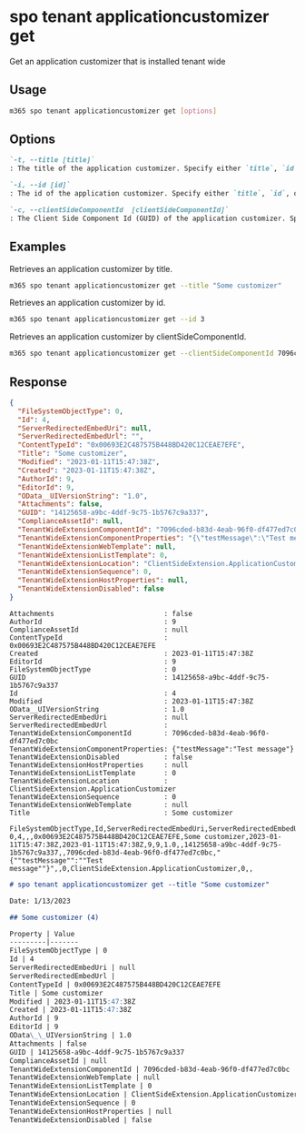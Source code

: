 
# spo tenant applicationcustomizer get

Get an application customizer that is installed tenant wide

## Usage

```sh
m365 spo tenant applicationcustomizer get [options]
```

## Options

```md definition-list
`-t, --title [title]`
: The title of the application customizer. Specify either `title`, `id`, or `clientSideComponentId`.

`-i, --id [id]`
: The id of the application customizer. Specify either `title`, `id`, or `clientSideComponentId`.

`-c, --clientSideComponentId  [clientSideComponentId]`
: The Client Side Component Id (GUID) of the application customizer. Specify either `title`, `id`, or `clientSideComponentId`.
```

<Global />

## Examples

Retrieves an application customizer by title.

```sh
m365 spo tenant applicationcustomizer get --title "Some customizer"
```

Retrieves an application customizer by id.

```sh
m365 spo tenant applicationcustomizer get --id 3
```

Retrieves an application customizer by clientSideComponentId.

```sh
m365 spo tenant applicationcustomizer get --clientSideComponentId 7096cded-b83d-4eab-96f0-df477ed7c0bc
```

## Response

<Tabs>
  <TabItem value="JSON">

  ```json
  {
    "FileSystemObjectType": 0,
    "Id": 4,
    "ServerRedirectedEmbedUri": null,
    "ServerRedirectedEmbedUrl": "",
    "ContentTypeId": "0x00693E2C487575B448BD420C12CEAE7EFE",
    "Title": "Some customizer",
    "Modified": "2023-01-11T15:47:38Z",
    "Created": "2023-01-11T15:47:38Z",
    "AuthorId": 9,
    "EditorId": 9,
    "OData__UIVersionString": "1.0",
    "Attachments": false,
    "GUID": "14125658-a9bc-4ddf-9c75-1b5767c9a337",
    "ComplianceAssetId": null,
    "TenantWideExtensionComponentId": "7096cded-b83d-4eab-96f0-df477ed7c0bc",
    "TenantWideExtensionComponentProperties": "{\"testMessage\":\"Test message\"}",
    "TenantWideExtensionWebTemplate": null,
    "TenantWideExtensionListTemplate": 0,
    "TenantWideExtensionLocation": "ClientSideExtension.ApplicationCustomizer",
    "TenantWideExtensionSequence": 0,
    "TenantWideExtensionHostProperties": null,
    "TenantWideExtensionDisabled": false
  }
  ```

  </TabItem>
  <TabItem value="Text">

  ```text
  Attachments                           : false
  AuthorId                              : 9
  ComplianceAssetId                     : null
  ContentTypeId                         : 0x00693E2C487575B448BD420C12CEAE7EFE
  Created                               : 2023-01-11T15:47:38Z
  EditorId                              : 9
  FileSystemObjectType                  : 0
  GUID                                  : 14125658-a9bc-4ddf-9c75-1b5767c9a337
  Id                                    : 4
  Modified                              : 2023-01-11T15:47:38Z
  OData__UIVersionString                : 1.0
  ServerRedirectedEmbedUri              : null
  ServerRedirectedEmbedUrl              :
  TenantWideExtensionComponentId        : 7096cded-b83d-4eab-96f0-df477ed7c0bc
  TenantWideExtensionComponentProperties: {"testMessage":"Test message"}
  TenantWideExtensionDisabled           : false
  TenantWideExtensionHostProperties     : null
  TenantWideExtensionListTemplate       : 0
  TenantWideExtensionLocation           : ClientSideExtension.ApplicationCustomizer
  TenantWideExtensionSequence           : 0
  TenantWideExtensionWebTemplate        : null
  Title                                 : Some customizer
  ```

  </TabItem>
  <TabItem value="CSV">

  ```csv
  FileSystemObjectType,Id,ServerRedirectedEmbedUri,ServerRedirectedEmbedUrl,ContentTypeId,Title,Modified,Created,AuthorId,EditorId,OData__UIVersionString,Attachments,GUID,ComplianceAssetId,TenantWideExtensionComponentId,TenantWideExtensionComponentProperties,TenantWideExtensionWebTemplate,TenantWideExtensionListTemplate,TenantWideExtensionLocation,TenantWideExtensionSequence,TenantWideExtensionHostProperties,TenantWideExtensionDisabled
  0,4,,,0x00693E2C487575B448BD420C12CEAE7EFE,Some customizer,2023-01-11T15:47:38Z,2023-01-11T15:47:38Z,9,9,1.0,,14125658-a9bc-4ddf-9c75-1b5767c9a337,,7096cded-b83d-4eab-96f0-df477ed7c0bc,"{""testMessage"":""Test message""}",,0,ClientSideExtension.ApplicationCustomizer,0,,
  ```

  </TabItem>
  <TabItem value="Markdown">

  ```md
  # spo tenant applicationcustomizer get --title "Some customizer"

  Date: 1/13/2023

  ## Some customizer (4)

  Property | Value
  ---------|-------
  FileSystemObjectType | 0
  Id | 4
  ServerRedirectedEmbedUri | null
  ServerRedirectedEmbedUrl |
  ContentTypeId | 0x00693E2C487575B448BD420C12CEAE7EFE
  Title | Some customizer
  Modified | 2023-01-11T15:47:38Z
  Created | 2023-01-11T15:47:38Z
  AuthorId | 9
  EditorId | 9
  OData\_\_UIVersionString | 1.0
  Attachments | false
  GUID | 14125658-a9bc-4ddf-9c75-1b5767c9a337
  ComplianceAssetId | null
  TenantWideExtensionComponentId | 7096cded-b83d-4eab-96f0-df477ed7c0bc
  TenantWideExtensionWebTemplate | null
  TenantWideExtensionListTemplate | 0
  TenantWideExtensionLocation | ClientSideExtension.ApplicationCustomizer
  TenantWideExtensionSequence | 0
  TenantWideExtensionHostProperties | null
  TenantWideExtensionDisabled | false
  ```

  </TabItem>
</Tabs>
